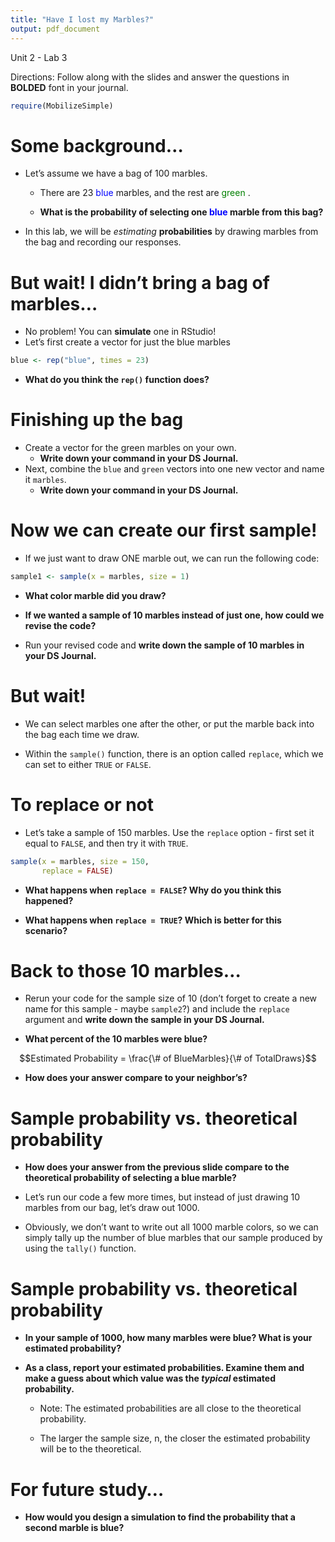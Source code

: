 ```yaml
---
title: "Have I lost my Marbles?"
output: pdf_document
---
```



Unit 2 - Lab 3  

Directions: Follow along with the slides and answer the questions in **BOLDED** font in your journal.
 
```r
require(MobilizeSimple)
```

Some background...
===============================
- Let's assume we have a bag of 100 marbles.
  - There are 23 <font color = "blue"> blue </font> marbles, and the rest are <font color = "green"> green </font>.

  - **What is the probability of selecting one <font color = "blue"> blue </font> marble from this bag?**
  
- In this lab, we will be _estimating_ **probabilities** by drawing  marbles from the bag and recording our responses.

But wait! I didn't bring a bag of marbles...
===============================
- No problem! You can **simulate** one in RStudio!
- Let's first create a vector for just the blue marbles

```r
blue <- rep("blue", times = 23)
```
  - **What do you think the `rep()` function does?**


Finishing up the bag
===============================
- Create a vector for the green marbles on your own. 
    - **Write down your command in your DS Journal.**
    
- Next, combine the `blue` and `green` vectors into one new vector and name it `marbles`.
  - **Write down your command in your DS Journal.**

Now we can create our first sample!
===============================
- If we just want to draw ONE marble out, we can run the following code:

```r
sample1 <- sample(x = marbles, size = 1)
```

- **What color marble did you draw?**

- **If we wanted a sample of 10 marbles instead of just one, how could we revise the code?**

- Run your revised code and **write down the sample of 10 marbles in your DS Journal.**

But wait!
================================
- We can select marbles one after the other, or put the marble back into the bag each time we draw.

- Within the `sample()` function, there is an option called `replace`, which we can set to either `TRUE` or `FALSE`.


To replace or not
================================
- Let's take a sample of 150 marbles. Use the `replace` option - first set it equal to `FALSE`, and then try it with `TRUE`.

```r
sample(x = marbles, size = 150, 
       replace = FALSE)
```

- **What happens when `replace = FALSE`? Why do you think this happened?**

- **What happens when `replace = TRUE`? Which is better for this scenario?**


Back to those 10 marbles...
================================
- Rerun your code for the sample size of 10 (don't forget to create a new name for this sample - maybe `sample2`?) and include the `replace` argument and **write down the sample in your DS Journal.**
  
- **What percent of the 10 marbles were blue?**

$$Estimated Probability = \frac{\# of BlueMarbles}{\# of TotalDraws}$$

- **How does your answer compare to your neighbor's?**


Sample probability vs. theoretical probability
=================================
- **How does your answer from the previous slide compare to the theoretical probability of selecting a blue marble?**

- Let's run our code a few more times, but instead of just drawing 10 marbles from our bag, let's draw out 1000.

- Obviously, we don't want to write out all 1000 marble colors, so we can simply tally up the number of blue marbles that our sample produced by using the `tally()` function.


Sample probability vs. theoretical probability
=================================
- **In your sample of 1000, how many marbles were blue? What is your estimated probability?**

- **As a class, report your estimated probabilities. Examine them and make a guess about which value was the _typical_ estimated probability.**

  - Note: The estimated probabilities are all close to the theoretical probability.
  
  - The larger the sample size, n, the closer the estimated probability will be to the theoretical.
  

For future study...
=================================
- **How would you design a simulation to find the probability that a second marble is blue?**

